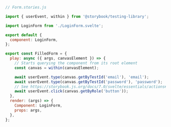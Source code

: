 ```js
// Form.stories.js

import { userEvent, within } from '@storybook/testing-library';

import LoginForm from './LoginForm.svelte';

export default {
  component: LoginForm,
};

export const FilledForm = {
  play: async ({ args, canvasElement }) => {
    // Starts querying the component from its root element
    const canvas = within(canvasElement);

    await userEvent.type(canvas.getByTestId('email'), 'email');
    await userEvent.type(canvas.getByTestId('password'), 'password');
    // See https://storybook.js.org/docs/7.0/svelte/essentials/actions#automatically-matching-args to learn how to setup logging in the Actions panel
    await userEvent.click(canvas.getByRole('button'));
  },
  render: (args) => {
    Component: LoginForm,
    props: args,
  },
};
```